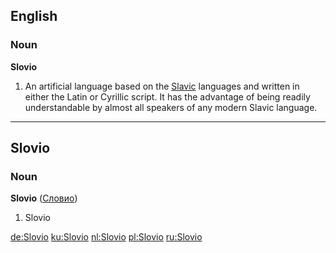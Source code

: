 ==English==
{{wikipedia}}
===Noun===
'''Slovio'''

#An artificial language based on the [[Slavic]] languages and written in either the Latin or Cyrillic script. It has the advantage of being readily understandable by almost all speakers of any modern Slavic language.


----
==Slovio==
===Noun===
'''Slovio''' ([[Словио]])

# Slovio

[[de:Slovio]]
[[ku:Slovio]]
[[nl:Slovio]]
[[pl:Slovio]]
[[ru:Slovio]]